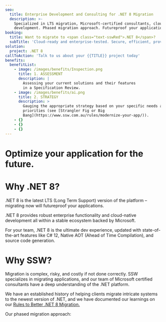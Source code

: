 ```yaml
---
seo:
  title: Enterprise Development and Consulting for .NET 8 Migration
  description: >-
    Specialized in LTS migration, Microsoft-certified consultants, cloud-native
    development. Phased migration approach. Futureproof your applications.
booking:
  title: Want to migrate to <span class="text-sswRed">.NET 8</span>?
  subTitle: 'Cloud-ready and enterprise-tested. Secure, efficient, proven.'
solution:
  project: .NET 8
callToAction: 'Talk to us about your {{TITLE}} project today'
benefits:
  benefitList:
    - image: /images/benefits/Inspection.png
      title: 1. ASSESSMENT
      description: |
        Assessing your current solutions and their features
        in a Specification Review.
    - image: /images/benefits/ai.png
      title: 2. STRATEGY
      description: >
        Gauging the appropriate strategy based on your specific needs and
        priorities (see [Strangler Fig or Big
        Bang](https://www.ssw.com.au/rules/modernize-your-app/)).
    - {}
    - {}
    - {}
---
```


# Optimize your application for the future.

<VideoEmbed url="https://www.youtube.com/watch?v=zorbI0iDFQk&t=2s" />

# Why .NET 8?

.NET 8 is the latest LTS (Long Term Support) version of the platform – migrating now will futureproof your applications.

.NET 8 provides robust enterprise functionality and cloud-native development all within a stable ecosystem backed by Microsoft.

For your team, .NET 8 is the ultimate dev experience, updated with state-of-the-art features like C# 12, Native AOT (Ahead of Time Compilation), and source code generation.

# Why SSW?

Migration is complex, risky, and costly if not done correctly. SSW specializes in migrating applications, and our team of Microsoft certified consultants have a deep understanding of the .NET platform.

We have an established history of helping clients migrate intricate systems to the newest version of .NET, and we have documented our learnings on our [Rules to Better .NET 8 Migration.](https://www.ssw.com.au/rules/rules-to-better-net8-migrations/)

Our phased migration approach:
